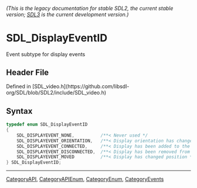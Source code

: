 ====== (This is the legacy documentation for stable SDL2, the current stable version; [https://wiki.libsdl.org/SDL3/ SDL3] is the current development version.) ======
= SDL_DisplayEventID =

Event subtype for display events

== Header File ==

Defined in [SDL_video.h](https://github.com/libsdl-org/SDL/blob/SDL2/include/SDL_video.h)

== Syntax ==

<syntaxhighlight lang='c'>
typedef enum SDL_DisplayEventID
{
    SDL_DISPLAYEVENT_NONE,          /**< Never used */
    SDL_DISPLAYEVENT_ORIENTATION,   /**< Display orientation has changed to data1 */
    SDL_DISPLAYEVENT_CONNECTED,     /**< Display has been added to the system */
    SDL_DISPLAYEVENT_DISCONNECTED,  /**< Display has been removed from the system */
    SDL_DISPLAYEVENT_MOVED          /**< Display has changed position */
} SDL_DisplayEventID;</syntaxhighlight>

----
[[CategoryAPI]], [[CategoryAPIEnum]], [[CategoryEnum]], [[CategoryEvents]]


